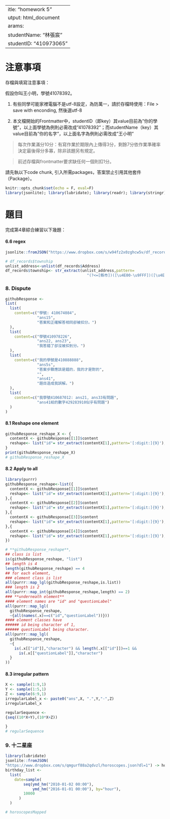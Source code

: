  ---
title: "homework 5"
output: html_document
params:
  studentName: "林張宸"
  studentID: "410973065"
---

# 注意事項

存檔與填寫注意事項：

假設你叫王小明，學號41078392。

  1. 有些同學可能家裡電腦不是utf-8設定，為防萬一，請於存檔時使用：File > save with enconding, 然後選utf-8

  2. 本文檔開始的Frontmatter中，studentID（即key）其value目前為"你的學號"，以上面學號為例則必需改成"41078392"；而studentName（key）其value目前為"你的名字"，以上面名字為例則必需改成"王小明"
  
> 每次作業滿分10分：有寫作業於期限內上傳得3分，剩餘7分依作業準確率決定最後得分多寡，除非該題另有規定。

> 前述存檔與frontmatter要求缺任何一個則扣1分。

請先執以下code chunk, 引入所需packages，答案禁止引用其他套件（Package）。
```{r setup, include=FALSE}
knitr::opts_chunk$set(echo = F, eval=F)
library(jsonlite); library(lubridate); library(readr); library(stringr); library(purrr)
```

# 題目

完成第4章綜合練習以下幾題：



#### 6.6 regex

```{r data6}
jsonlite::fromJSON("https://www.dropbox.com/s/w94fz2x0zghcw5v/df_records_6_6.json?dl=1") -> df_records
```

```{r ans66}
# df_records$township
unlist_address<-unlist(df_records$Address)
df_records$township<- str_extract(unlist_address,pattern=
                                    "(?<=[縣市])([\u4E00-\u9FFF])([\u4E00-\u9FFF])[區鎮鄉市](?<=[區鎮鄉市])")
```

### 8. Dispute

```{r data81}
githubResponse <- 
list(
  list(
    content=c("學號: 410674084",
              "ans15",
              "答案和正確解答相同卻被扣分。")
  ),
  list(
    content=c("學號410978226",
              "ans22, ans23",
              "我答錯了卻沒被扣到分。")
  ),
  list(
    content=c("我的學號是410888888",
              "ans5s",
              "答案步驟應該是錯的，我的才是對的",
              "",
              "ans41",
              "題目造成我誤解。")
  ),
  list(
    content=c("我學號410687012: ans21, ans33有問題",
              "ans41給的數字429283910似乎有問題")
  )
)
```


#### 8.1 Reshape one element

```{r ans81}
githubResponse_reshape_X <- {
  contentX <- githubResponse[[1]]$content
  reshape<- list("id"= str_extract(contentX[1],pattern='[:digit:]{9}'),"questionLabel"=contentX[2])
}
print(githubResponse_reshape_X)
# githubResponse_reshape_X
```

#### 8.2 Apply to all
```{r ans82}
library(purrr)
githubResponse_reshape<-list({
  contentX <- githubResponse[[1]]$content
  reshape<- list("id"= str_extract(contentX[1],pattern='[:digit:]{9}'),"questionLabel"=contentX[2])
},{
  contentX <- githubResponse[[2]]$content
  reshape<- list("id"= str_extract(contentX[1],pattern='[:digit:]{9}'),"questionLabel"=contentX[2])
},{
  contentX <- githubResponse[[3]]$content
  reshape<- list("id"= str_extract(contentX[1],pattern='[:digit:]{9}'),"questionLabel"=contentX[2])
},{
  contentX <- githubResponse[[4]]$content
  reshape<- list("id"= str_extract(contentX[1],pattern='[:digit:]{9}'),"questionLabel"=contentX[2])
})
```
```{r}
# **githubResponse_reshape**,  
## class is list
is(githubResponse_reshape, "list")
## length is 4
length(githubResponse_reshape) == 4
## for each element, 
### element class is list 
all(purrr::map_lgl(githubResponse_reshape,is.list))
### length is 2 
all(purrr::map_int(githubResponse_reshape,length) == 2)
### **underneath element**
#### element names are "id" and "questionLabel" 
all(purrr::map_lgl(
  githubResponse_reshape,
  ~{all(names(.x)==c("id","questionLabel"))}))
#### element classes have 
###### id being character of 1, 
###### questionLabel being character.
all(purrr::map_lgl(
  githubResponse_reshape,
  ~{
    is(.x[["id"]],"character") && length(.x[["id"]])==1 &&
      is(.x[["questionLabel"]],"character") 
  }
))
```


#### 8.3 irregular pattern

```{r data82}
X <- sample(1:9,1)
Y <- sample(1:5,1)
Z <- sample(6:9,1)
irregularLabel_x <- paste0("ans",X, ".",Y,"-",Z)
irregularLabel_x

```

```{r ans83}
regularSequence <- 
{seq((10*X+Y),(10*X+Z))
  
}
# regularSequence
```


### 9. 十二星座

```{r data9}
library(lubridate)
jsonlite::fromJSON(
"https://www.dropbox.com/s/qmgurf88a2qdvzl/horoscopes.json?dl=1") -> horoscopes
birthday_list <-
  list(
    date=sample(
        seq(ymd_hm("2010-01-02 00:00"),
            ymd_hm("2016-01-01 00:00"), by="hour"),
        10000
      )
  )
```

```{r ans9}
# horoscopesMapped
```

